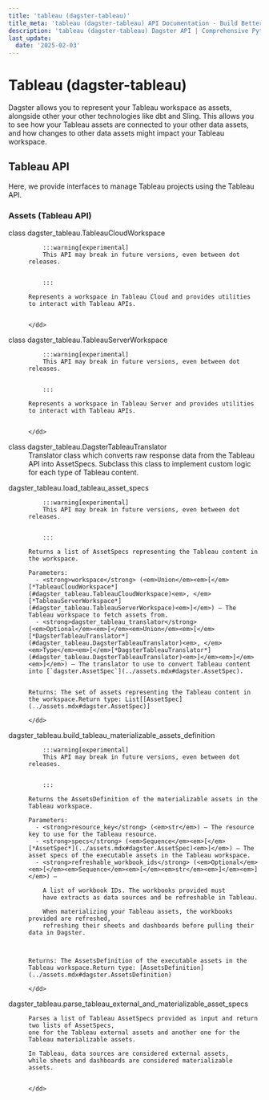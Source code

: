 ```yaml
---
title: 'tableau (dagster-tableau)'
title_meta: 'tableau (dagster-tableau) API Documentation - Build Better Data Pipelines | Python Reference Documentation for Dagster'
description: 'tableau (dagster-tableau) Dagster API | Comprehensive Python API documentation for Dagster, the data orchestration platform. Learn how to build, test, and maintain data pipelines with our detailed guides and examples.'
last_update:
  date: '2025-02-03'
---
```


<div class="section" id="tableau-dagster-tableau">


# Tableau (dagster-tableau)

Dagster allows you to represent your Tableau workspace as assets, alongside other your other
technologies like dbt and Sling. This allows you to see how your Tableau assets are connected to
your other data assets, and how changes to other data assets might impact your Tableau workspace.

<div class="section" id="tableau-api">


## Tableau API

Here, we provide interfaces to manage Tableau projects using the Tableau API.

<div class="section" id="assets-tableau-api">

### Assets (Tableau API)

<dl>
    <dt><Link id='dagster_tableau.TableauCloudWorkspace'>class dagster_tableau.TableauCloudWorkspace</Link></dt>
    <dd>

        :::warning[experimental]
        This API may break in future versions, even between dot releases.


        :::

    Represents a workspace in Tableau Cloud and provides utilities
    to interact with Tableau APIs.


    </dd>

</dl>
<dl>
    <dt><Link id='dagster_tableau.TableauServerWorkspace'>class dagster_tableau.TableauServerWorkspace</Link></dt>
    <dd>

        :::warning[experimental]
        This API may break in future versions, even between dot releases.


        :::

    Represents a workspace in Tableau Server and provides utilities
    to interact with Tableau APIs.


    </dd>

</dl>
<dl>
    <dt><Link id='dagster_tableau.DagsterTableauTranslator'>class dagster_tableau.DagsterTableauTranslator</Link></dt>
    <dd>
    Translator class which converts raw response data from the Tableau API into AssetSpecs.
    Subclass this class to implement custom logic for each type of Tableau content.
    </dd>

</dl>
<dl>
    <dt><Link id='dagster_tableau.load_tableau_asset_specs'>dagster_tableau.load_tableau_asset_specs</Link></dt>
    <dd>

        :::warning[experimental]
        This API may break in future versions, even between dot releases.


        :::

    Returns a list of AssetSpecs representing the Tableau content in the workspace.

    Parameters: 
      - <strong>workspace</strong> (<em>Union</em><em>[</em>[*TableauCloudWorkspace*](#dagster_tableau.TableauCloudWorkspace)<em>, </em>[*TableauServerWorkspace*](#dagster_tableau.TableauServerWorkspace)<em>]</em>) – The Tableau workspace to fetch assets from.
      - <strong>dagster_tableau_translator</strong> (<em>Optional</em><em>[</em><em>Union</em><em>[</em>[*DagsterTableauTranslator*](#dagster_tableau.DagsterTableauTranslator)<em>, </em><em>Type</em><em>[</em>[*DagsterTableauTranslator*](#dagster_tableau.DagsterTableauTranslator)<em>]</em><em>]</em><em>]</em>) – The translator to use to convert Tableau content into [`dagster.AssetSpec`](../assets.mdx#dagster.AssetSpec).


    Returns: The set of assets representing the Tableau content in the workspace.Return type: List[[AssetSpec](../assets.mdx#dagster.AssetSpec)]

    </dd>

</dl>
<dl>
    <dt><Link id='dagster_tableau.build_tableau_materializable_assets_definition'>dagster_tableau.build_tableau_materializable_assets_definition</Link></dt>
    <dd>

        :::warning[experimental]
        This API may break in future versions, even between dot releases.


        :::

    Returns the AssetsDefinition of the materializable assets in the Tableau workspace.

    Parameters: 
      - <strong>resource_key</strong> (<em>str</em>) – The resource key to use for the Tableau resource.
      - <strong>specs</strong> (<em>Sequence</em><em>[</em>[*AssetSpec*](../assets.mdx#dagster.AssetSpec)<em>]</em>) – The asset specs of the executable assets in the Tableau workspace.
      - <strong>refreshable_workbook_ids</strong> (<em>Optional</em><em>[</em><em>Sequence</em><em>[</em><em>str</em><em>]</em><em>]</em>) – 

        A list of workbook IDs. The workbooks provided must
        have extracts as data sources and be refreshable in Tableau.

        When materializing your Tableau assets, the workbooks provided are refreshed,
        refreshing their sheets and dashboards before pulling their data in Dagster.



    Returns: The AssetsDefinition of the executable assets in the Tableau workspace.Return type: [AssetsDefinition](../assets.mdx#dagster.AssetsDefinition)

    </dd>

</dl>
<dl>
    <dt><Link id='dagster_tableau.parse_tableau_external_and_materializable_asset_specs'>dagster_tableau.parse_tableau_external_and_materializable_asset_specs</Link></dt>
    <dd>

    Parses a list of Tableau AssetSpecs provided as input and return two lists of AssetSpecs,
    one for the Tableau external assets and another one for the Tableau materializable assets.

    In Tableau, data sources are considered external assets,
    while sheets and dashboards are considered materializable assets.


    </dd>

</dl>
</div></div></div>
